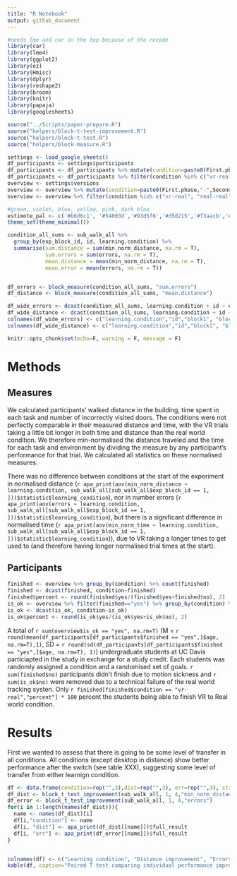 ```yaml
---
title: "R Notebook"
output: github_document
---
```


```r
#needs lme and car in the top because of the recode
library(car)
library(lme4)
library(ggplot2)
library(ez)
library(Hmisc)
library(dplyr)
library(reshape2)
library(broom)
library(knitr)
library(papaja)
library(googlesheets)

source("../Scripts/paper-prepare.R")
source("helpers/block-t-test-improvement.R")
source("helpers/block-t-test.R")
source("helpers/block-measure.R")

settings <- load_google_sheets()
df_participants <- settings$participants
df_participants <- df_participants %>% mutate(condition=paste0(First.phase,"-",Second.phase))
df_participants <- df_participants %>% filter(condition %in% c("vr-real", "real-real", "ve-real"))
overview <- settings$versions
overview <- overview %>% mutate(condition=paste0(First.phase,"-",Second.phase))
overview <- overview %>% filter(condition %in% c("vr-real", "real-real", "ve-real"))

#green, violet, blue, yellow, pink, dark blue
estimote_pal <- c('#b6d6c1', '#54003d','#93d5f6','#d5d215','#f3aacb','#2d2556')
theme_set(theme_minimal())

condition_all_sums <- sub_walk_all %>% 
  group_by(exp_block_id, id, learning.condition) %>% 
  summarise(sum.distance = sum(min_norm_distance, na.rm = T), 
            sum.errors = sum(errors, na.rm = T),
            mean.distance = mean(min_norm_distance, na.rm = T),
            mean.error = mean(errors, na.rm = T))


df_errors <- block_measure(condition_all_sums, "sum.errors")
df_distance <- block_measure(condition_all_sums, "mean.distance")

df_wide_errors <- dcast(condition_all_sums, learning.condition + id ~ exp_block_id, value.var = "sum.errors")
df_wide_distance <- dcast(condition_all_sums, learning.condition + id ~ exp_block_id, value.var = "mean.distance")
colnames(df_wide_errors) <- c("learning.condition","id","block1", "block2","block3","block4","block5","block6")
colnames(df_wide_distance) <- c("learning.condition","id","block1", "block2","block3","block4","block5","block6")

knitr::opts_chunk$set(echo=F, warning = F, message = F)

```

# Methods

## Measures
We calculated participants’ walked distance in the building, time spent in each task and number of incorrectly visited doors. The conditions were not perfectly comparable in their measured distance and time, with the VR trials taking a little bit longer in both time and distance than the real world condition. We therefore min-normalised the distance traveled and the time for each task and environment  by dividing the measure by any participant's performance for that trial. We calculated all statistics on these normalised measures. 

There was no difference between conditions at the start of the experiment in normalised distance (`r apa_print(aov(min_norm_distance ~ learning.condition, sub_walk_all[sub_walk_all$exp_block_id == 1, ]))$statistic$learning_condition`), nor in number errors (`r apa_print(aov(errors ~ learning.condition, sub_walk_all[sub_walk_all$exp_block_id == 1, ]))$statistic$learning_condition`), but there is a significant difference in normalised time (`r apa_print(aov(min_norm_time ~ learning.condition, sub_walk_all[sub_walk_all$exp_block_id == 1, ]))$statistic$learning_condition`)), due to VR taking a longer times to get used to (and therefore having longer normalised trial times at the start).

## Participants
```r
finished <- overview %>% group_by(condition) %>% count(finished)
finished <- dcast(finished, condition~finished)
finished$percent <- round(finished$yes/(finished$yes+finished$no), 2)
is_ok <- overview %>% filter(finished=="yes") %>% group_by(condition) %>% count(is_ok)
is_ok <- dcast(is_ok, condition~is_ok)
is_ok$percent <- round(is_ok$yes/(is_ok$yes+is_ok$no), 2)
```
A total of `r sum(overview$is_ok == "yes", na.rm=T)` (M = `r round(mean(df_participants[df_participants$finished == "yes",]$age, na.rm=T),1)`, SD = `r round(sd(df_participants[df_participants$finished == "yes",]$age, na.rm=T), 1)`) undergraduate students at UC Davis particiapted in the study in exchange for a study credit. Each students was randomly assigned a condition and a randomised set of goals. `r sum(finished$no)` participants didn't finish due to motion sickness and `r sum(is_ok$no)` were removed due to a technical failure of the real world tracking systen. Only `r finished[finished$condition == "vr-real","percent"] * 100` percent the students being able to finish VR to Real world condition.

# Results

First we wanted to assess that there is going to be some level of transfer in all conditions. All conditions (except desktop in distance) show better performance after the switch (see table XXX), suggesting some level of transfer from either learnign condition.

```r
df <- data.frame(condition=rep("",3),dist=rep("",3), err=rep("",3), stringsAsFactors = F)
df_dist <- block_t_test_improvement(sub_walk_all, 1, 4,"min_norm_distance")
df_error <- block_t_test_improvement(sub_walk_all, 1, 4,"errors")
for(i in 1:length(names(df_dist))){
  name <- names(df_dist)[i]
  df[i,"condition"] <- name
  df[i, "dist"] <- apa_print(df_dist[[name]])$full_result
  df[i, "err"] <- apa_print(df_error[[name]])$full_result
}


colnames(df) <- c("Learning condition", "Distance improvement", "Errors improvement")
kable(df, caption="Paired T test comparing individual performance improvement from block 1-4 in different conditions")
```